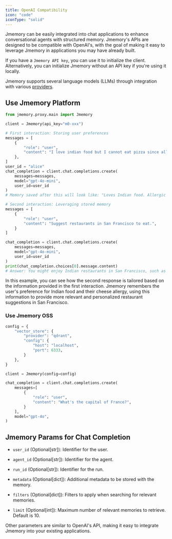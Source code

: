 ```yaml
---
title: OpenAI Compatibility
icon: "code"
iconType: "solid"
---
```


<Snippet file="paper-release.mdx" />

Jmemory can be easily integrated into chat applications to enhance conversational agents with structured memory. Jmemory's APIs are designed to be compatible with OpenAI's, with the goal of making it easy to leverage Jmemory in applications you may have already built.

If you have a `Jmemory API key`, you can use it to initialize the client. Alternatively, you can initialize Jmemory without an API key if you're using it locally.

Jmemory supports several language models (LLMs) through integration with various [providers](https://litellm.vercel.app/docs/providers).

## Use Jmemory Platform

```python
from jmemory.proxy.main import Jmemory

client = Jmemory(api_key="m0-xxx")

# First interaction: Storing user preferences
messages = [
    {
        "role": "user",
        "content": "I love indian food but I cannot eat pizza since allergic to cheese."
    },
]
user_id = "alice"
chat_completion = client.chat.completions.create(
    messages=messages,
    model="gpt-4o-mini",
    user_id=user_id
)
# Memory saved after this will look like: "Loves Indian food. Allergic to cheese and cannot eat pizza."

# Second interaction: Leveraging stored memory
messages = [
    {
        "role": "user",
        "content": "Suggest restaurants in San Francisco to eat.",
    }
]

chat_completion = client.chat.completions.create(
    messages=messages,
    model="gpt-4o-mini",
    user_id=user_id
)
print(chat_completion.choices[0].message.content)
# Answer: You might enjoy Indian restaurants in San Francisco, such as Amber India, Dosa, or Curry Up Now, which offer delicious options without cheese.
```

In this example, you can see how the second response is tailored based on the information provided in the first interaction. Jmemory remembers the user's preference for Indian food and their cheese allergy, using this information to provide more relevant and personalized restaurant suggestions in San Francisco.

### Use Jmemory OSS

```python
config = {
    "vector_store": {
        "provider": "qdrant",
        "config": {
            "host": "localhost",
            "port": 6333,
        }
    },
}

client = Jmemory(config=config)

chat_completion = client.chat.completions.create(
    messages=[
        {
            "role": "user",
            "content": "What's the capital of France?",
        }
    ],
    model="gpt-4o",
)
```

## Jmemory Params for Chat Completion

- `user_id` (Optional[str]): Identifier for the user.

- `agent_id` (Optional[str]): Identifier for the agent.

- `run_id` (Optional[str]): Identifier for the run.

- `metadata` (Optional[dict]): Additional metadata to be stored with the memory.

- `filters` (Optional[dict]): Filters to apply when searching for relevant memories.

- `limit` (Optional[int]): Maximum number of relevant memories to retrieve. Default is 10.


Other parameters are similar to OpenAI's API, making it easy to integrate Jmemory into your existing applications.
